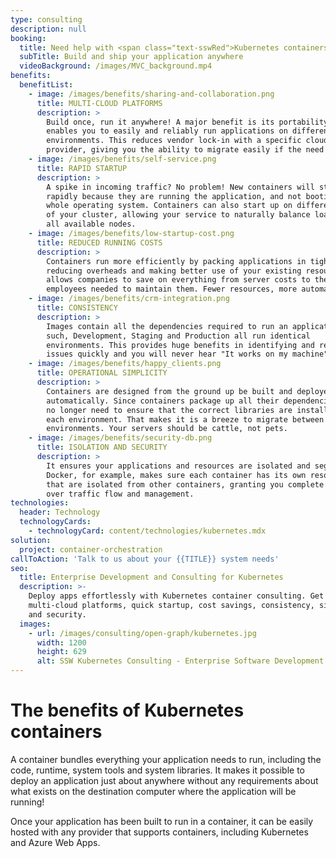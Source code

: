 ```yaml
---
type: consulting
description: null
booking:
  title: Need help with <span class="text-sswRed">Kubernetes containers</span>?
  subTitle: Build and ship your application anywhere
  videoBackground: /images/MVC_background.mp4
benefits:
  benefitList:
    - image: /images/benefits/sharing-and-collaboration.png
      title: MULTI-CLOUD PLATFORMS
      description: >
        Build once, run it anywhere! A major benefit is its portability. It
        enables you to easily and reliably run applications on different
        environments. This reduces vendor lock-in with a specific cloud
        provider, giving you the ability to migrate easily if the need arises.
    - image: /images/benefits/self-service.png
      title: RAPID STARTUP
      description: >
        A spike in incoming traffic? No problem! New containers will start up
        rapidly because they are running the application, and not booting a
        whole operating system. Containers can also start up on different nodes
        of your cluster, allowing your service to naturally balance load across
        all available nodes.
    - image: /images/benefits/low-startup-cost.png
      title: REDUCED RUNNING COSTS
      description: >
        Containers run more efficiently by packing applications in tighter,
        reducing overheads and making better use of your existing resources. It
        allows companies to save on everything from server costs to the
        employees needed to maintain them. Fewer resources, more automation!
    - image: /images/benefits/crm-integration.png
      title: CONSISTENCY
      description: >
        Images contain all the dependencies required to run an application. As
        such, Development, Staging and Production all run identical
        environments. This provides huge benefits in identifying and resolving
        issues quickly and you will never hear "It works on my machine" again.
    - image: /images/benefits/happy_clients.png
      title: OPERATIONAL SIMPLICITY
      description: >
        Containers are designed from the ground up be built and deployed
        automatically. Since containers package up all their dependencies, you
        no longer need to ensure that the correct libraries are installed on
        each environment. That makes it is a breeze to migrate between
        environments. Your servers should be cattle, not pets.
    - image: /images/benefits/security-db.png
      title: ISOLATION AND SECURITY
      description: >
        It ensures your applications and resources are isolated and segregated.
        Docker, for example, makes sure each container has its own resources
        that are isolated from other containers, granting you complete control
        over traffic flow and management.
technologies:
  header: Technology
  technologyCards:
    - technologyCard: content/technologies/kubernetes.mdx
solution:
  project: container-orchestration
callToAction: 'Talk to us about your {{TITLE}} system needs'
seo:
  title: Enterprise Development and Consulting for Kubernetes
  description: >-
    Deploy apps effortlessly with Kubernetes container consulting. Get
    multi-cloud platforms, quick startup, cost savings, consistency, simplicity,
    and security.
  images:
    - url: /images/consulting/open-graph/kubernetes.jpg
      width: 1200
      height: 629
      alt: SSW Kubernetes Consulting - Enterprise Software Development
---
```


# The benefits of **Kubernetes containers**

<VideoEmbed url="https://www.youtube.com/watch?v=PH-2FfFD2PU" />

A container bundles everything your application needs to run, including the code, runtime, system tools and system libraries. It makes it possible to deploy an application just about anywhere without any requirements about what exists on the destination computer where the application will be running!

Once your application has been built to run in a container, it can be easily hosted with any provider that supports containers, including Kubernetes and Azure Web Apps.

